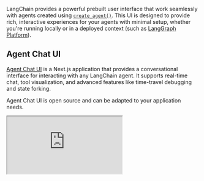 LangChain provides a powerful prebuilt user interface that work seamlessly with agents created using [`create_agent()`](/oss/langchain/agents). This UI is designed to provide rich, interactive experiences for your agents with minimal setup, whether you're running locally or in a deployed context (such as [LangGraph Platform](/langgraph-platform/)).

## Agent Chat UI

[Agent Chat UI](https://github.com/langchain-ai/agent-chat-ui) is a Next.js application that provides a conversational interface for interacting with any LangChain agent. It supports real-time chat, tool visualization, and advanced features like time-travel debugging and state forking.

Agent Chat UI is open source and can be adapted to your application needs.

<Frame>
<iframe
  className="w-full aspect-video rounded-xl"
  src="https://www.youtube.com/embed/lInrwVnZ83o?si=Uw66mPtCERJm0EjU"
  title="Agent Chat UI"
  allow="accelerometer; autoplay; clipboard-write; encrypted-media; gyroscope; picture-in-picture"
  allowFullScreen
/>
</Frame>

### Features

<Accordion title="Tool visualization">
Studio automatically renders tool calls and results in an intuitive interface.
<Frame>
![Tool visualization in Studio](/oss/images/studio_tools.gif)
</Frame>
</Accordion>

<Accordion title="Time-travel debugging">
Navigate through conversation history and fork from any point
<Frame>
![Time-travel debugging in Studio](/oss/images/studio_fork.gif)
</Frame>
</Accordion>

<Accordion title="State inspection">
View and modify agent state at any point during execution
<Frame>
![State inspection in Studio](/oss/images/studio_state.gif)
</Frame>
</Accordion>

<Accordion title="Human-in-the-loop">
Built-in support for reviewing and responding to agent requests
<Frame>
![Human-in-the-Loop in Studio](/oss/images/studio_hitl.gif)
</Frame>
</Accordion>

<Tip>
You can use generative UI in the Agent Chat UI. For more information, see [Implement generative user interfaces with LangGraph](/langgraph-platform/generative-ui-react).
</Tip>


### Quick start

The fastest way to get started is using the hosted version:

1. **Visit [Agent Chat UI](https://agentchat.vercel.app)**
2. **Connect your agent** by entering your deployment URL or local server address
3. **Start chatting** - the UI will automatically detect and render tool calls and interrupts

### Local development

For customization or local development, you can run Agent Chat UI locally:

<CodeGroup>
```bash Use npx
# Create a new Agent Chat UI project
npx create-agent-chat-app my-chat-ui
cd my-chat-ui

# Install dependencies and start
pnpm install
pnpm dev
```
```bash Clone repository
# Clone the repository
git clone https://github.com/langchain-ai/agent-chat-ui.git
cd agent-chat-ui

# Install dependencies and start
pnpm install
pnpm dev
```
</CodeGroup>

